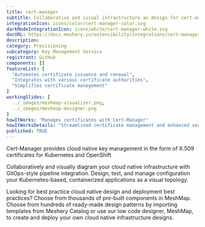 ```yaml
---
title: cert-manager
subtitle: Collaborative and visual infrastructure as design for cert-manager
integrationIcon: icons/color/cert-manager-color.svg
darkModeIntegrationIcon: icons/white/cert-manager-white.svg
docURL: https://docs.meshery.io/extensibility/integrations/cert-manager
description: 
category: Provisioning
subcategory: Key Management Service
registrant: GitHub
components: []
featureList: [
  "Automates certificate issuance and renewal",
  "Integrates with various certificate authorities",
  "Simplifies certificate management"
]
workingSlides: [
  ../_images/meshmap-visualizer.png,
  ../_images/meshmap-designer.png
]
howItWorks: "Manages certificates with Cert-Manager"
howItWorksDetails: "Streamlined certificate management and enhanced security in Kubernetes"
published: TRUE
---
```

<p>
Cert-Manager provides cloud native key management in the form of X.509 certificates for Kubernetes and OpenShift
</p>
<p>
    Collaboratively and visually diagram your cloud native infrastructure with GitOps-style pipeline integration. Design, test, and manage configuration your Kubernetes-based, containerized applications as a visual topology.
</p>
<p>
    Looking for best practice cloud native design and deployment best practices? Choose from thousands of pre-built components in MeshMap. Choose from hundreds of ready-made design patterns by importing templates from Meshery Catalog or use our low code designer, MeshMap, to create and deploy your own cloud native infrastructure designs.
</p>
